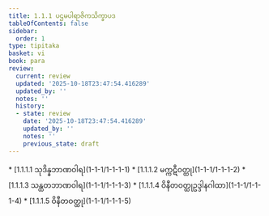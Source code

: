 ```yaml
---
title: 1.1.1 ပဌမပါရာဇိကသိက္ခာပဒ
tableOfContents: false
sidebar:
  order: 1
type: tipitaka
basket: vi
book: para
review:
  current: review
  updated: '2025-10-18T23:47:54.416289'
  updated_by: ''
  notes: ''
  history:
  - state: review
    date: '2025-10-18T23:47:54.416289'
    updated_by: ''
    notes: ''
    previous_state: draft
---
```



<DynamicBreadcrumb />


<ReviewStatus review={frontmatter.review} showDetails={true} />

<HypothesisAnnotation frontmatter={frontmatter} />



<TableOfContents book="para" section="1.1.1">
* [1.1.1.1 သုဒိန္နဘာဏဝါရ](1-1-1/1-1-1-1)
* [1.1.1.2 မက္ကဋီဝတ္ထု](1-1-1/1-1-1-2)
* [1.1.1.3 သန္ထတဘာဏဝါရ](1-1-1/1-1-1-3)
* [1.1.1.4 ဝိနီတဝတ္ထုဥဒ္ဒါနဂါထာ](1-1-1/1-1-1-4)
* [1.1.1.5 ဝိနီတဝတ္ထု](1-1-1/1-1-1-5)
</TableOfContents>